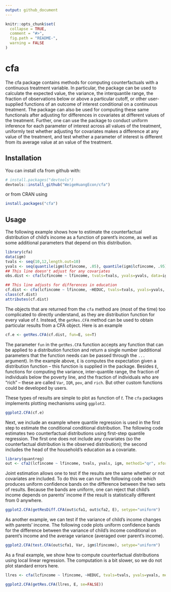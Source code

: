 ```yaml
---
output: github_document
---
```


<!-- README.md is generated from README.Rmd. Please edit that file -->

```r
knitr::opts_chunk$set(
  collapse = TRUE,
  comment = "#>",
  fig.path = "README-",
  warning = FALSE
)
```

# cfa

The cfa package contains methods for computing counterfactuals with a continuous treatment variable.  In particular, the package can be used to calculate the expected value, the variance, the interquantile range, the fraction of observations below or above a particular cutoff, or other user-supplied functions of an outcome of interest conditional on a continuous treatment.  The package can also be used for computing these same functionals after adjusting for differences in covariates at different values of the treatment.  Further, one can use the package to conduct uniform inference for each parameter of interest across all values of the treatment, uniformly test whether adjusting for covariates makes a difference at any value of the treatment, and test whether a parameter of interest is different from its average value at an value of the treatment.

## Installation

You can install cfa from github with:

```r
# install.packages("devtools")
devtools::install_github("WeigeHuangEcon/cfa")
```
or from CRAN using
```r
install.packages("cfa")
```

## Usage

The following example shows how to estimate the counterfactual distribution of child's income as a function of parent's income, as well as some additional parameters that depend on this distribution.

```r
library(cfa)
data(igm)
tvals <- seq(10,12,length.out=10)
yvals <- seq(quantile(igm$lcfincome, .05), quantile(igm$lcfincome, .95), length.out=50)
## This line doesn't adjust for any covariates
obs.dist <- cfa(lcfincome ~ lfincome, tvals=tvals, yvals=yvals, data=igm, iters=25)

## This line adjusts for differences in education
cf.dist <- cfa(lcfincome ~ lfincome, ~HEDUC, tvals=tvals, yvals=yvals, data=igm, iters=25)
class(cf.dist)
attributes(cf.dist)
```

The objects that are returned from the `cfa` method are (most of the time) too complicated to directly understand, as they are distribution function for every value of $t$.  Instead, the `getRes.CFA` method can be used to obtain particular results from a CFA object.  Here is an example
```r
cf.e <- getRes.CFA(cf.dist, fun=E, se=T)
```

The parameter `fun` in the `getRes.CFA` function accepts any function that can be applied to a distribution function and return a single number (additional parameters that the function needs can be passed through the `...` argument).  In the example above, `E` is computes the expectation given a distribution function -- this function is supplied in the package.  Besides `E`, functions for computing the variance, inter-quantile range, the fraction of individuals below the poverty line, and the fraction of individuals who are "rich" -- these are called `Var`, `IQR`, `pov`, and `rich`.  But other custom functions could be developed by users.

These types of results are simple to plot as function of $t$.  The `cfa` packages implements plotting mechanisms using `ggplot2`.
```r
ggplot2.CFA(cf.e)
```

Next, we include an example where quantile regression is used in the first step to estimate the conditional conditional distribution.  The following code estimates two counterfactual distributions using first-step quantile regression.  The first one does not include any covariates (so the counterfactual distribution is the observed distribution); the second includes the head of the household's education as a covariate.  

```r
library(quantreg)
out <- cfa2(lcfincome ~ lfincome, tvals, yvals, igm, method1="qr", xformla2=~HEDUC, method2="qr", iters=25, tau1=seq(.05,.95,.05), tau2=seq(.05,.95,.05))
```

Joint estimation allows one to test if the results are the same whether or not covariates are included.  To do this we can run the following code which produces uniform confidence bands on the difference between the two sets of results.  Because the bands are uniform, one can reject that child's income depends on parents' income if the result is statistically different from 0 anywhere.
```r
ggplot2.CFA(getResDiff.CFA(out$cfa1, out$cfa2, E), setype="uniform")
```
As another example, we can test if the variance of child's income changes with parents' income.  The following code plots uniform confidence bands for the difference between the variance of child's income conditional on parent's income and the average variance (averaged over parent's income).  
```r
ggplot2.CFA(test.CFA(out$cfa1, Var, igm$lfincome), setype="uniform")
```

As a final example, we show how to compute counterfactual distributions using local linear regression.  The computation is a bit slower, so we do not plot standard errors here.
```r
llres <- cfa(lcfincome ~ lfincome, ~HEDUC, tvals=tvals, yvals=yvals, method="ll", se=FALSE, data=igm)
```
```r
ggplot2.CFA(getRes.CFA(llres, E, se=FALSE))
```
